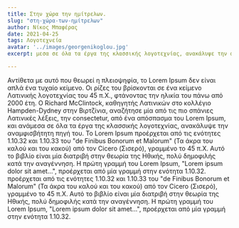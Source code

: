 ```yaml
---
title: Στην χώρα την ημίτρελων.
slug: "στη-χώρα-των-ημίτρελων"
author: Νίκος Μπαφέρας
date: 2021-04-25
tags: Λογοτεχνεία
avatar: '../images/georgenikoglou.jpg'
excerpt: μεσα σε όλα τα έργα της κλασσικής λογοτεχνίας, ανακάλυψε την αναμφισβήτητη πηγή του. To Lorem Ipsum προέρχεται από τις ενότητες 1.10.32 και 1.10.33 του "de Finibus Bonorum et Malorum" (Τα άκρα του καλού και του κακού) από τον Cicero (Σισερό), γραμμένο το 

---
```


Αντίθετα με αυτό που θεωρεί η πλειοψηφία, το Lorem Ipsum δεν είναι απλά ένα τυχαίο κείμενο. Οι ρίζες του βρίσκονται σε ένα κείμενο Λατινικής λογοτεχνίας του 45 π.Χ., φτάνοντας την ηλικία του πάνω από 2000 έτη. Ο Richard McClintock, καθηγητής Λατινικών στο κολλέγιο Hampden-Dydney στην Βιρτζίνια, αναζήτησε μία από τις πιο σπάνιες Λατινικές λέξεις, την consectetur, από ένα απόσπασμα του Lorem Ipsum, και ανάμεσα σε όλα τα έργα της κλασσικής λογοτεχνίας, ανακάλυψε την αναμφισβήτητη πηγή του. To Lorem Ipsum προέρχεται από τις ενότητες 1.10.32 και 1.10.33 του "de Finibus Bonorum et Malorum" (Τα άκρα του καλού και του κακού) από τον Cicero (Σισερό), γραμμένο το 45 π.Χ. Αυτό το βιβλίο είναι μία διατριβή στην θεωρία της Ηθικής, πολύ δημοφιλής κατά την αναγέννηση. Η πρώτη γραμμή του Lorem Ipsum, "Lorem ipsum dolor sit amet...", προέρχεται από μία γραμμή στην ενότητα 1.10.32.
προέρχεται από τις ενότητες 1.10.32 και 1.10.33 του "de Finibus Bonorum et Malorum" (Τα άκρα του καλού και του κακού) από τον Cicero (Σισερό), γραμμένο το 45 π.Χ. Αυτό το βιβλίο είναι μία διατριβή στην θεωρία της Ηθικής, πολύ δημοφιλής κατά την αναγέννηση. Η πρώτη γραμμή του Lorem Ipsum, "Lorem ipsum dolor sit amet...", προέρχεται από μία γραμμή στην ενότητα 1.10.32.